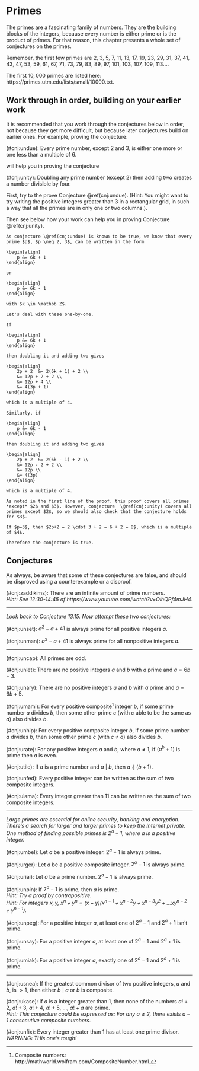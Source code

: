 # Primes

The primes are a fascinating family of numbers. They are the building blocks of the integers, because every number is either prime or is the product of primes. For that reason, this chapter presents a whole set of conjectures on the primes. 

Remember, the first few primes are $2$, $3$, $5$, $7$, $11$, $13$, $17$, $19$, $23$, $29$, $31$, $37$, $41$, $43$, $47$, $53$, $59$, $61$, $67$, $71$, $73$, $79$, $83$, $89$, $97$, $101$, $103$, $107$, $109$, $113$.... 

The first $10,000$ primes are listed here: https://primes.utm.edu/lists/small/10000.txt.

## Work through in order, building on your earlier work

It is recommended that you work through the conjectures below in order, not because they get more difficult, but because later conjectures build on earlier ones. For example, proving the conjecture:

<div class="alert alert-info" role="alert">
(\#cnj:undue): Every prime number, except $2$ and $3$, is either one more or one less than a multiple of $6$.
</div> 

will help you in proving the conjecture

<div class="alert alert-info" role="alert">
(\#cnj:unity): Doubling any prime number (except 2) then adding two creates a number divisible by four.
</div> 

First, try to the prove Conjecture \@ref(cnj:undue). (Hint: You might want to try writing the positive integers greater than $3$ in a rectangular grid, in such a way that all the primes are in only one or two columns.). 

Then see below how your work can help you in proving Conjecture \@ref(cnj:unity).

<div class="alert alert-success" role="alert">
```proof
As conjecture \@ref(cnj:undue) is known to be true, we know that every prime $p$, $p \neq 2, 3$, can be written in the form

\begin{align}
    p &= 6k + 1
\end{align}

or

\begin{align}
    p &= 6k - 1
\end{align}

with $k \in \mathbb Z$.

Let's deal with these one-by-one.

If

\begin{align}
    p &= 6k + 1
\end{align}

then doubling it and adding two gives

\begin{align}
    2p + 2  &= 2(6k + 1) + 2 \\
    &= 12p + 2 + 2 \\
    &= 12p + 4 \\
    &= 4(3p + 1)
\end{align}

which is a multiple of 4.

Similarly, if

\begin{align}
    p &= 6k - 1
\end{align}

then doubling it and adding two gives

\begin{align}
    2p + 2  &= 2(6k - 1) + 2 \\
    &= 12p - 2 + 2 \\
    &= 12p \\
    &= 4(3p)
\end{align}

which is a multiple of 4.

As noted in the first line of the proof, this proof covers all primes *except* $2$ and $3$. However, conjecture  \@ref(cnj:unity) covers all primes except $2$, so we should also check that the conjecture holds for $3$. 

If $p=3$, then $2p+2 = 2 \cdot 3 + 2 = 6 + 2 = 8$, which is a multiple of $4$. 

Therefore the conjecture is true.

```
</div>

## Conjectures

As always, be aware that some of these conjectures are false, and should be disproved using a counterexample or a disproof.

<div class="alert alert-info" role="alert">
(\#cnj:zaddikims): There are an infinite amount of prime numbers. <br /> *Hint: See 12:30-14:45 of https://www.youtube.com/watch?v=OihQPf4mJH4.*

***

*Look back to Conjecture 13.15. Now attempt these two conjectures:*

(\#cnj:unset): $a^2 - a + 41$ is always prime for all positive integers $a$.

(\#cnj:unman): $a^2 - a + 41$ is always prime for all nonpositive integers $a$.

***

(\#cnj:uncap): All primes are odd.

(\#cnj:unlet): There are no positive integers $a$ and $b$ with $a$ prime and $a = 6b + 3$.

(\#cnj:unary): There are no positive integers $a$ and $b$ with $a$ prime and $a = 6b + 5$.

(\#cnj:umami): For every positive composite^[Composite numbers: http://mathworld.wolfram.com/CompositeNumber.html.] integer $b$, if some prime number $a$ divides $b$, then some other prime $c$ (with $c$ able to be the same as $a$) also divides $b$.
<!-- [DIRECT] -->

(\#cnj:unhip): For every positive composite integer $b$, if some prime number $a$ divides $b$, then some other prime $c$ (with $c$ $\neq$ $a$) also divides $b$. 
<!-- (c-e) -->

(\#cnj:urate): For any positive integers $a$ and $b$, where $a \neq 1$, if $(a^b + 1)$ is prime then $a$ is even.
<!-- Solution: Assume a ≥ 2 is odd, then $a^m + 1$ is even for every natural number m and therefore it cannot be a prime. From: personal.ee.surrey.ac.uk/Personal/M.Bartuccelli/Modules/MS125/10solutass1.pdf -->

(\#cnj:utile): If $a$ is a prime number and $a$ | $b$, then $a\nmid (b+1)$.

(\#cnj:unfed): Every positive integer can be written as the sum of two composite integers.

(\#cnj:ulama): Every integer greater than 11 can be written as the sum of two composite integers.
<!-- How about this solution?? If n is even, then n is of the form 2k where k≥6. Hence n=2(k−4)+8. And if n is odd, then n is of the form 2k+1 where k≥5. hence n=2(k−4)+9. Thus any number >11 can be expressed as the sum of two composite numbers!! From https://math.stackexchange.com/questions/450930/prove-by-contradiction-that-every-integer-greater-than-11-is-a-sum-of-two-compos -->

***

*Large primes are essential for online security, banking and encryption. There's a search for larger and larger primes to keep the Internet private. One method of finding possible primes is $2^{a} - 1$, where $a$ is a positive integer.*

(\#cnj:umbel): Let $a$ be a positive integer. $2^{a} - 1$ is always prime.

(\#cnj:urger): Let $a$ be a positive composite integer. $2^a - 1$ is always prime.

(\#cnj:urial): Let $a$ be a prime number. $2^a - 1$ is always prime.
<!-- WHILST THIS THEOREM HOLDS TRUE FOR THE FIRST FEW PRIMES ($n = 2, 3, 5, 7$ ALL YIELD PRIMES), THE THEOREM BREAKS AT $n = 11$ BECAUSE $n^{11} - 1 = 2047$ ISN'T PRIME (IT'S DIVISIBLE BY $23$ AND $89$). -->
<!-- Bonus question: How effective is this method for finding primes for the first twenty values of $a$? -->
<!-- Answer: For $n = 1$ to $n = 20$, we have: -->
<!-- \begin{center} -->
<!-- No  Yes  Yes  No  Yes  No  Yes  No  No  No  No  No  Yes  No  No  No  Yes  No  Yes  No -->
<!-- \end{center}  -->
<!-- 7 out of the first 20 values of $n$ yield prime numbers, an efficiency for finding primes of 35\%. -->

(\#cnj:unpin): If $2^a - 1$ is prime, then $a$ is prime. <br /> *Hint: Try a proof by contrapositive.* <br /> *Hint: For integers $x,y$, $x^n + y^n = (x-y)(x^{n-1} + x^{n-2}y + x^{n-3}y^2 + ... xy^{n-2} + y^{n-1})$.*
<!-- https://web.maths.unsw.edu.au/~jim/proofsch6.pdf -->

(\#cnj:unpeg): For a positive integer $a$, at least one of $2^{a}-1$ and $2^{a}+1$ isn't prime.
<!-- (Except in which exceptional case(s)?) -->

(\#cnj:unsay): For a positive integer $a$, at least one of $2^{a}-1$ and $2^{a}+1$ is prime.

(\#cnj:umiak): For a positive integer $a$, exactly one of $2^{a}-1$ and $2^{a}+1$ is prime. 

***

(\#cnj:usnea): If the greatest common divisor of two positive integers, $a$ and $b$, is $> 1$, then either $b$ | $a$ or $b$ is composite. 

(\#cnj:ukase): If $a$ is a integer greater than 1, then none of the numbers $a!+2$, $a!+3$, $a!+4$, $a!+5$, ..., $a!+ a$ are prime. <br /> *Hint: This conjecture could be expressed as: For any $a \geq 2$, there exists $a-1$ consecutive composite numbers.*
<!-- https://www.ipracticemath.com/learn/realnumber/natural-numbers -->

(\#cnj:unfix): Every integer greater than $1$ has at least one prime divisor. <br /> *WARNING: THis one's tough!*
<!-- Proof here: http://gauss.math.luc.edu/greicius/Math201/Fall2012/Lectures/primes.article.pdf -->
</div>

<!-- underuntilunionurbanupperusualusageupsetunityundueuncleultraurineuniteutterulcerunmetusherunifyunfituncutusurpunlitundidusuryudderuntieunwedumberupendulemaunzipumbrauvula -->